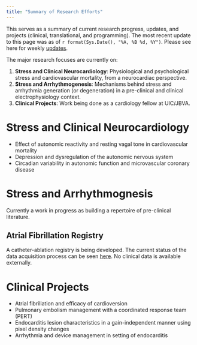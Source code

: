 ```yaml
---
title: "Summary of Research Efforts"
---
```


This serves as a summary of current research progress, updates, and projects (clinical, translational, and programming). The most recent update to this page was as of `r format(Sys.Date(), "%A, %B %d, %Y")`. Please see here for weekly [updates](https://asshah4.github.io/research/t32/t32-updates.html).

The major research focuses are currently on:

1. __Stress and Clinical Neurocardiology__: Physiological and psychological stress and cardiovascular mortality, from a neurocardiac perspective.
1. __Stress and Arrhythmogenesis__: Mechanisms behind stress and arrhythmia generation (or degeneration) in a pre-clinical and clinical electrophysiology context.
1. __Clinical Projects__: Work being done as a cardiology fellow at UIC/JBVA.

# Stress and Clinical Neurocardiology

- Effect of autonomic reactivity and resting vagal tone in cardiovascular mortality
- Depression and dysregulation of the autonomic nervous system
- Circadian variability in autonomic function and microvascular coronary disease

# Stress and Arrhythmognesis

Currently a work in progress as building a repertoire of pre-clinical literature.

## Atrial Fibrillation Registry

A catheter-ablation registry is being developed. The current status of the data acquisition process can be seen [here](https://asshah4.github.io/afib). No clinical data is available externally. 

# Clinical Projects

- Atrial fibrillation and efficacy of cardioversion
- Pulmonary embolism management with a coordinated response team (PERT)
- Endocarditis lesion characteristics in a gain-independent manner using pixel density changes
- Arrhythmia and device management in setting of endocarditis
